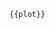 ```{r, echo = FALSE, message = FALSE,fig.keep='all',results='hide',fig.width=8, fig.height=3.5, warning = F}
{{plot}}
```